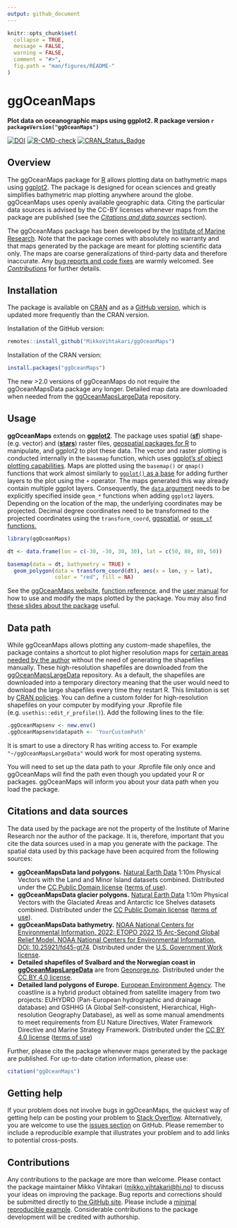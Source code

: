 ```yaml
---
output: github_document
---
```


```r
knitr::opts_chunk$set(
  collapse = TRUE,
  message = FALSE, 
  warning = FALSE,
  comment = "#>",
  fig.path = "man/figures/README-"
)
```

# ggOceanMaps
**Plot data on oceanographic maps using ggplot2. R package version `r packageVersion("ggOceanMaps")`**

<!-- badges: start -->
[![DOI](https://zenodo.org/badge/DOI/10.5281/zenodo.4554714.svg)](https://doi.org/10.5281/zenodo.4554714)
[![R-CMD-check](https://github.com/MikkoVihtakari/ggOceanMaps/workflows/R-CMD-check/badge.svg)](https://github.com/MikkoVihtakari/ggOceanMaps/actions)
[![CRAN_Status_Badge](https://www.r-pkg.org/badges/version/ggOceanMaps)](https://CRAN.R-project.org/package=ggOceanMaps)
<!-- badges: end -->

<!-- [![R-CMD-check](https://github.com/MikkoVihtakari/ggOceanMaps/workflows/R-CMD-check/badge.svg)](https://github.com/MikkoVihtakari/ggOceanMaps/actions/workflows/R-CMD-check.yaml) -->

## Overview

The ggOceanMaps package for [R](https://www.r-project.org/) allows plotting data on bathymetric maps using [ggplot2](https://ggplot2.tidyverse.org/reference). The package is designed for ocean sciences and greatly simplifies bathymetric map plotting anywhere around the globe. ggOceanMaps uses openly available geographic data. Citing the particular data sources is advised by the CC-BY licenses whenever maps from the package are published (see the [*Citations and data sources*](#citations-and-data-sources) section). 

The ggOceanMaps package has been developed by the [Institute of Marine Research](https://www.hi.no/en). Note that the package comes with absolutely no warranty and that maps generated by the package are meant for plotting scientific data only. The maps are coarse generalizations of third-party data and therefore inaccurate. Any [bug reports and code fixes](https://github.com/MikkoVihtakari/ggOceanMaps/issues) are warmly welcomed. See [*Contributions*](#contributions) for further details.

## Installation

The package is available on [CRAN](https://CRAN.R-project.org/package=ggOceanMaps) and as a [GitHub version](https://github.com/MikkoVihtakari/ggOceanMaps), which is updated more frequently than the CRAN version. 

Installation of the GitHub version:

```r
remotes::install_github("MikkoVihtakari/ggOceanMaps")
```

Installation of the CRAN version:

```r
install.packages("ggOceanMaps")
```

The new >2.0 versions of ggOceanMaps do not require the ggOceanMapsData package any longer. Detailed map data are downloaded when needed from the [ggOceanMapsLargeData](#data-path) repository.

## Usage

**ggOceanMaps** extends on [**ggplot2**](http://ggplot2.tidyverse.org/reference/). The package uses spatial ([**sf**](https://r-spatial.github.io/sf/)) shape- (e.g. vector) and ([**stars**](https://r-spatial.github.io/stars/)) raster files, [geospatial packages for R](https://cran.r-project.org/web/views/Spatial.html) to manipulate, and ggplot2 to plot these data. The vector and raster plotting is conducted internally in the `basemap` function, which uses [ggplot's sf object plotting capabilities](https://ggplot2.tidyverse.org/reference/ggsf.html). Maps are plotted using the `basemap()` or `qmap()` functions that work almost similarly to [`ggplot()` as a base](https://ggplot2.tidyverse.org/reference/index.html) for adding further layers to the plot using the `+` operator. The maps generated this way already contain multiple ggplot layers. Consequently, the [`data` argument](https://ggplot2.tidyverse.org/reference/ggplot.html) needs to be explicitly specified inside `geom_*` functions when adding `ggplot2` layers. Depending on the location of the map, the underlying coordinates may be projected. Decimal degree coordinates need to be transformed to the projected coordinates using the `transform_coord`, [ggspatial](https://paleolimbot.github.io/ggspatial/), or [`geom_sf` functions.](https://ggplot2.tidyverse.org/reference/ggsf.html)

```r
library(ggOceanMaps)

dt <- data.frame(lon = c(-30, -30, 30, 30), lat = c(50, 80, 80, 50))

basemap(data = dt, bathymetry = TRUE) + 
  geom_polygon(data = transform_coord(dt), aes(x = lon, y = lat), 
               color = "red", fill = NA)
```

See the [ggOceanMaps website](https://mikkovihtakari.github.io/ggOceanMaps/index.html), [function reference](https://mikkovihtakari.github.io/ggOceanMaps/reference/index.html), and the [user manual](https://mikkovihtakari.github.io/ggOceanMaps/articles/ggOceanMaps.html) for how to use and modify the maps plotted by the package. You may also find [these slides about the package](https://aen-r-workshop.github.io/4-ggOceanMaps/ggOceanMaps_workshop.html#1) useful. 

## Data path

While ggOceanMaps allows plotting any custom-made shapefiles, the package contains a shortcut to plot higher resolution maps for [certain areas needed by the author](https://mikkovihtakari.github.io/ggOceanMaps/articles/premade-maps.html) without the need of generating the shapefiles manually. These high-resolution shapefiles are downloaded from the [ggOceanMapsLargeData](https://github.com/MikkoVihtakari/ggOceanMapsLargeData) repository. As a default, the shapefiles are downloaded into a temporary directory meaning that the user would need to download the large shapefiles every time they restart R. This limitation is set by [CRAN policies](https://cran.r-project.org/web/packages/policies.html). You can define a custom folder for high-resolution shapefiles on your computer by modifying your .Rprofile file (e.g. `usethis::edit_r_profile()`). Add the following lines to the file: 

```r
.ggOceanMapsenv <- new.env()
.ggOceanMapsenv$datapath <- 'YourCustomPath'
```

It is smart to use a directory R has writing access to. For example `"~/ggOceanMapsLargeData"` would work for most operating systems.

You will need to set up the data path to your .Rprofile file only once and ggOceanMaps will find the path even though you updated your R or packages. ggOceanMaps will inform you about your data path when you load the package. 

## Citations and data sources

The data used by the package are not the property of the Institute of Marine Research nor the author of the package. It is, therefore, important that you cite the data sources used in a map you generate with the package. The spatial data used by this package have been acquired from the following sources:

- **ggOceanMapsData land polygons.** [Natural Earth Data](https://www.naturalearthdata.com/downloads/10m-physical-vectors/) 1:10m Physical Vectors with the Land and Minor Island datasets combined. Distributed under the [CC Public Domain license](https://creativecommons.org/publicdomain/) ([terms of use](https://www.naturalearthdata.com/about/terms-of-use/)).
- **ggOceanMapsData glacier polygons.** [Natural Earth Data](https://www.naturalearthdata.com/downloads/10m-physical-vectors/) 1:10m Physical Vectors with the Glaciated Areas and Antarctic Ice Shelves datasets combined. Distributed under the [CC Public Domain license](https://creativecommons.org/publicdomain/) ([terms of use](https://www.naturalearthdata.com/about/terms-of-use/)).
- **ggOceanMapsData bathymetry.** [NOAA National Centers for Environmental Information. 2022: ETOPO 2022 15 Arc-Second Global Relief Model. NOAA National Centers for Environmental Information. DOI: 10.25921/fd45-gt74](https://www.ncei.noaa.gov/products/etopo-global-relief-model). Distributed under the [U.S. Government Work license](https://www.usa.gov/government-works).
- **Detailed shapefiles of Svalbard and the Norwegian coast in [ggOceanMapsLargeData](https://github.com/MikkoVihtakari/ggOceanMapsLargeData)** are from [Geonorge.no](https://www.geonorge.no/). Distributed under the [CC BY 4.0 license](https://creativecommons.org/licenses/by/4.0/).
- **Detailed land polygons of Europe.** [European Environment Agency](https://www.eea.europa.eu/en/datahub/datahubitem-view/af40333f-9e94-4926-a4f0-0a787f1d2b8f). The coastline is a hybrid product obtained from satellite imagery from two projects: EUHYDRO (Pan-European hydrographic and drainage database) and GSHHG (A Global Self-consistent, Hierarchical, High-resolution Geography Database), as well as some manual amendments to meet requirements from EU Nature Directives, Water Framework Directive and Marine Strategy Framework. Distributed under the [CC BY 4.0 license](https://creativecommons.org/licenses/by/4.0/) ([terms of use](https://www.eea.europa.eu/en/legal-notice))
<!-- - **Detailed bathymetry of the Arctic (IBCAO), Northern Hemisphere (GEBCO) and the Barents Sea (BarentsSea) in [ggOceanMapsLargeData](https://github.com/MikkoVihtakari/ggOceanMapsLargeData)** are vectorized from the [General Bathymetric Chart of the Oceans](https://www.gebco.net/data_and_products/gridded_bathymetry_data/) 15-arcsecond 2023 grid. [Terms of use](https://www.gebco.net/data_and_products/gridded_bathymetry_data/gebco_2019/grid_terms_of_use.html) -->
<!-- - **Detailed bathymetry of the Northeast Atlantic (EMODned) in [ggOceanMapsLargeData](https://github.com/MikkoVihtakari/ggOceanMapsLargeData)** is vectorized from the [European Marine Observation and Data Network](https://www.emodnet-bathymetry.eu/data-products) 3.75-arcsecond grid. [Terms of use](https://www.emodnet-bathymetry.eu/home/terms-of-use) -->

Further, please cite the package whenever maps generated by the package are published. For up-to-date citation information, please use:

```r
citation("ggOceanMaps")
```

## Getting help

If your problem does not involve bugs in ggOceanMaps, the quickest way of getting help can be posting your problem to [Stack Overflow](https://stackoverflow.com/search?q=ggoceanmaps). Alternatively, you are welcome to use the [issues section](https://github.com/MikkoVihtakari/ggOceanMaps/issues) on GitHub. Please remember to include a reproducible example that illustrates your problem and to add links to potential cross-posts. 

## Contributions

Any contributions to the package are more than welcome. Please contact the package maintainer Mikko Vihtakari (<mikko.vihtakari@hi.no>) to discuss your ideas on improving the package. Bug reports and corrections should be submitted directly to [the GitHub site](https://github.com/MikkoVihtakari/ggOceanMaps/issues). Please include a [minimal reproducible example](https://en.wikipedia.org/wiki/Minimal_working_example). Considerable contributions to the package development will be credited with authorship. 
